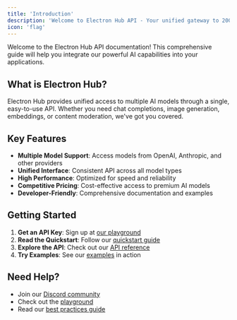 ```yaml
---
title: 'Introduction'
description: 'Welcome to Electron Hub API - Your unified gateway to 200+ AI models'
icon: 'flag'
---
```


Welcome to the Electron Hub API documentation! This comprehensive guide will help you integrate our powerful AI capabilities into your applications.

## What is Electron Hub?

Electron Hub provides unified access to multiple AI models through a single, easy-to-use API. Whether you need chat completions, image generation, embeddings, or content moderation, we've got you covered.

## Key Features

- **Multiple Model Support**: Access models from OpenAI, Anthropic, and other providers
- **Unified Interface**: Consistent API across all model types
- **High Performance**: Optimized for speed and reliability
- **Competitive Pricing**: Cost-effective access to premium AI models
- **Developer-Friendly**: Comprehensive documentation and examples

## Getting Started

1. **Get an API Key**: Sign up at [our playground](https://playground.electronhub.ai/console)
2. **Read the Quickstart**: Follow our [quickstart guide](/getting-started/quickstart)
3. **Explore the API**: Check out our [API reference](/api-reference/chat/completions)
4. **Try Examples**: See our [examples](/examples/chat-examples) in action

## Need Help?

- Join our [Discord community](https://discord.com/invite/apUUqbxCBQ)
- Check out the [playground](https://playground.electronhub.ai)
- Read our [best practices guide](/guides/best-practices) 

